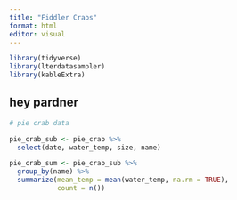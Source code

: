 ```yaml
---
title: "Fiddler Crabs"
format: html
editor: visual
---
```


```r
library(tidyverse)
library(lterdatasampler)
library(kableExtra)
```

## hey pardner

```r
# pie crab data 

pie_crab_sub <- pie_crab %>% 
  select(date, water_temp, size, name)
```

```r
pie_crab_sum <- pie_crab_sub %>% 
  group_by(name) %>% 
  summarize(mean_temp = mean(water_temp, na.rm = TRUE),
            count = n())
```
